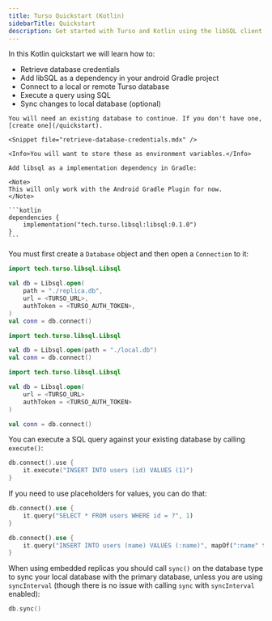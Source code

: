 ```yaml
---
title: Turso Quickstart (Kotlin)
sidebarTitle: Quickstart
description: Get started with Turso and Kotlin using the libSQL client in a few simple steps.
---
```


In this Kotlin quickstart we will learn how to:

- Retrieve database credentials
- Add libSQL as a dependency in your android Gradle project
- Connect to a local or remote Turso database
- Execute a query using SQL
- Sync changes to local database (optional)

<Steps>
  <Step title="Retrieve database credentials">

    You will need an existing database to continue. If you don't have one, [create one](/quickstart).

    <Snippet file="retrieve-database-credentials.mdx" />

    <Info>You will want to store these as environment variables.</Info>

  </Step>

  <Step title="Install">

    Add libsql as a implementation dependency in Gradle:

    <Note>
    This will only work with the Android Gradle Plugin for now.
    </Note>

    ```kotlin
    dependencies {
        implementation("tech.turso.libsql:libsql:0.1.0")
    }
    ```

  </Step>

  <Step title="Connect">

You must first create a `Database` object and then open a `Connection` to it:

<AccordionGroup>
  <Accordion title="Embedded Replicas">

```kotlin
import tech.turso.libsql.Libsql

val db = Libsql.open(
    path = "./replica.db",
    url = <TURSO_URL>,
    authToken = <TURSO_AUTH_TOKEN>,
)
val conn = db.connect()
```

  </Accordion>
  <Accordion title="Local only">

```kotlin
import tech.turso.libsql.Libsql

val db = Libsql.open(path = "./local.db")
val conn = db.connect()
```

  </Accordion>
  <Accordion title="Remote only">

```kotlin
import tech.turso.libsql.Libsql

val db = Libsql.open(
    url = <TURSO_URL> 
    authToken = <TURSO_AUTH_TOKEN> 
)

val conn = db.connect()
```

  </Accordion>
</AccordionGroup>

  </Step>

  <Step title="Execute">

You can execute a SQL query against your existing database by calling `execute()`:

```kotlin
db.connect().use {
    it.execute("INSERT INTO users (id) VALUES (1)")
}
```

If you need to use placeholders for values, you can do that:

<CodeGroup>

```rust Positional
db.connect().use {
    it.query("SELECT * FROM users WHERE id = ?", 1)
}
```

```rust Named
db.connect().use {
    it.query("INSERT INTO users (name) VALUES (:name)", mapOf(":name" to "Iku"))
}
```

</CodeGroup>

  </Step>

  <Step title="Sync (Embedded Replicas only)">

When using embedded replicas you should call `sync()` on the database type to
sync your local database with the primary database, unless you are using
`syncInterval` (though there is no issue with calling `sync` with
`syncInterval` enabled):

```kotlin
db.sync()
```

  </Step>
</Steps>
